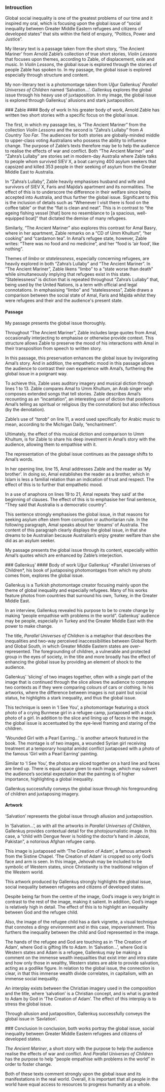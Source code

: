 
### Introuction
Global social inequality is one of the greatest problems of our time and it inspired my oral, which is focusing upon the global issue of “social inequality between Greater Middle Eastern refugees and citizens of developed states” that sits within the field of enquiry, “Politics, Power and Justice”. 

My literary text is a passage taken from the short story, ‘The Ancient Mariner’ from Arnold Zable’s collection of true short stories, *Violin Lessons* that focuses upon themes, according to Zable, of displacement, exile and music. In *Violin Lessons*, the global issue is explored through the stories of people Zable has spoken to. In my passage, the global issue is explored especially through structure and content. 

My non-literary text is a photomontage taken from Uğur Gallenkuş’ *Parallel Universes of Children* named ‘Salvation...’. Gallenkuş explores the global issue through his heavy use of juxtaposition. In my image, the global issue is explored through Gallenkuş’ allusions and stark juxtaposition.

<Pagebreak/>
### Zable
#### Body of work
In his greater body of work, Arnold Zable has written two short stories with a specific focus on the global issue. 

The first, in which my passage lies, is “The Ancient Mariner” from the collection *Violin Lessons* and the second is “Zahra’s Lullaby” from *A Country Too Far*. The audiences for both stories are globally-minded middle to upper-class voting Australians who possess the ability to influence change. The purpose of Zable’s texts therefore may be to help the audience to realise the effects of war and conflict. Both “The Ancient Mariner” and “Zahra’s Lullaby” are stories set in modern-day Australia where Zable talks to people whom survived SIEV X, a boat carrying 400 asylum seekers that capsized and killed 353 people in their seeking of asylum from the Greater Middle East to Australia. 

In “Zahra’s Lullaby”, Zable heavily emphasises husband and wife and survivors of SIEV X, Faris and Majida’s apartment and its normalities. The effect of this is to underscore the difference in their welfare since being accepted into Australia, and thus further the global issue. Significant to this is the inclusion of details such as “Whenever I visit there is food on the coffee table” or that the “flat is clean and neat”. This is in contrast to “the ageing fishing vessel [that] bore no resemblance to [a spacious, well-equipped boat]” that dictated the demise of many refugees. 

Similarly, “The Ancient Mariner” also explores this contrast for Amal Basry, where in her apartment, Zable remarks on a “CD of Umm Khultum”, “her cooking” and “cardamon tea”. In Amal’s refugee state, however, Zable writes: “There was no food and no medicine”, and her “food is ‘air food’, like nothing”. 

Themes of *limbo* or *statelessness*, especially concerning refugees, are heavily explored in both “Zahra’s Lullaby” and “The Ancient Mariner”. In “The Ancient Mariner”, Zable likens “limbo” to a “state worse than death” while simultaneously implying that refugees exist in this state. “Statelessness” is diction that is repeated throughout “Zahra’s Lullaby” that, being used by the United Nations, is a term with official and legal connotations. In emphasising “limbo” and “statelessness”, Zable draws a comparison between the social state of Amal, Faris and Majida whilst they were refugees and their and the audience's present state.
#### Passage
My passage presents the global issue thoroughly. 

Throughout “The Ancient Mariner”, Zable includes large quotes from Amal, occasionally interjecting to emphasise or otherwise provide context. This structure allows Zable to preserve the mood of his interactions with Amal in their transposition from speech to written story. 

In this passage, this preservation enhances the global issue by invigorating Amal’s story. And in addition, the empathetic mood in this passage allows the audience to contrast their own experience with Amal’s, furthering the global issue in a poignant way. 

To achieve this, Zable uses auditory imagery and musical diction through lines 1 to 13. Zable compares Amal to Umm Khultum, an Arab singer who composes extended songs that tell stories. Zable describes Amal’s recounting as an “incantation”, an interesting use of diction that positions Amal’s telling as spiritual or religious (by the connotation) but also infectious (by the denotation). 

Zable’s use of “*tarab*” on line 11, a word used specifically for Arabic music to mean, according to the Michigan Daily, “enchantment”. 

Ultimately, the effect of this musical diction and comparison to Umm Khultum, is for Zable to share his deep investment in Amal’s story with the audience, allowing them to empathise with it. 

The representation of the global issue continues as the passage shifts to Amal’s words. 

In her opening line, line 15, Amal addresses Zable and the reader as ‘My brother’. In doing so, Amal establishes the reader as a brother, which in Islam is less a familial relation than an indication of trust and respect. The effect of this is to further that empathetic mood. 

In a use of anaphora on lines 19 to 21, Amal repeats ‘they said’ at the beginning of clauses. The effect of this is to emphasise her final sentence, “They said that Australia is a democratic country”. 

This sentence strongly emphasises the global issue, in that reasons for seeking asylum often stem from corruption or authoritarian rule. In the following paragraph, Amal speaks about her ‘dreams’ of Australia. The content of this paragraph clearly displays the global issue, in that she dreams to be Australian because Australian’s enjoy greater welfare than she did as an asylum seeker. 

My passage presents the global issue through its content, especially within Amal’s quotes which are enhanced by Zable’s interjection.

<Pagebreak/>
### Gallenkuş’
#### Body of work
Uǧur Gallenkuş’ *Parallel Universes of Children*, his book of juxtaposing photomontages from which my photo comes from, explores the global issue.

Gallenkuş is a Turkish photomontage creator focusing mainly upon the theme of global inequality and especially refugees. Many of his works feature photos from countries that surround his own, Turkey, in the Greater Middle East. 

In an interview, Gallenkuş revealed his purpose to be to create change by making “people empathise with problems in the world”. Gallenkuş’ audience may be people, especially in Turkey and the Greater Middle East with the power to make change. 

The title, *Parallel Universes of Children* is a metaphor that describes the inequalities and two-way perceived inaccessibilities between Global North and Global South, in which Greater Middle Eastern states are over-represented. The foregrounding of children, a vulnerable and protected group in the eyes of society, in the title and more broadly has the effect of enhancing the global issue by providing an element of shock to the audience. 

Gallenkuş’ ‘slicing’ of two images together, often with a single part of the image that is continued through the slice allows the audience to compare two contexts as if they were comparing colours of cars or clothing. In his artworks, where the difference between images is not paint but social status, he highlights a stark inequality, and thus the global issue. 

This technique is seen in ‘I See You’, a photomontage featuring a stock photo of a crying Burmese girl in a refugee camp, juxtaposed with a stock photo of a girl. In addition to the slice and lining up of faces in the image, the global issue is accentuated by the eye-level framing and staring of the children.  

‘Wounded Girl with a Pearl Earring...’ is another artwork featured in the book. The montage is of two images, a wounded Syrian girl receiving treatment at a temporary hospital amidst conflict juxtaposed with a photo of the famous ‘Girl with a Pearl Earring’ painting. 

Similar to ‘I See You’, the photos are sliced together on a hard line and faces are lined up. There is equal space given to each image, which may subvert the audience’s societal expectation that the painting is of higher importance, highlighting a global inequality. 

Gallenkuş successfully conveys the global issue through his foregrounding of children and juxtaposing imagery. 
#### Artwork
‘Salvation’ represents the global issue through allusion and juxtaposition. 

In ‘Salvation...’, as with all the artworks in *Parallel Universes of Children*, Gallenkuş provides contextual detail for the photojournalistic image. In this case, a “child with Dengue fever is holding the doctor’s hand in Jalozai, Pakistan”, a notorious Afghan refugee camp. 

This image is juxtaposed with ‘The Creation of Adam’, a famous artwork from the Sistine Chapel. ‘The Creation of Adam’ is cropped so only God’s face and arm is seen. In this image, Jehovah may be included to be symbolic of Western states, since Christianity is the traditional religion of the Western world. 

This artwork produced by Gallenkuş strongly highlights the global issue, social inequality between refugees and citizens of developed states. 

Despite being far from the centre of the image, God’s image is very bright in contrast to the rest of the image, making it salient. In addition, God’s image is relatively high in detail. The effect of this is to highlight an inequality between God and the refugee child. 

Also, the image of the refugee child has a dark vignette, a visual technique that connotes a dingy environment and in this case, impoverishment. This furthers the inequality between the child and God represented in the image. 

The hands of the refugee and God are touching as in ‘The Creation of Adam’, where God is gifting life to Adam. In ‘Salvation...’, where God is Western states and Adam is a refugee, Gallenkuş may be making a comment on the immense wealth inequailties that exist inter and intra state and how only those in wealthy, Western states are able to provide salvation, acting as a godlike figure. In relation to the global issue, the connection is clear, in that this immense wealth divide correlates, in capitalism, with an immense social inequality. 

An interplay exists between the Christian imagery used in the composition and the title, where ‘salvation’ is a Christian concept, and is what is granted to Adam by God in ‘The Creation of Adam’. The effect of this interplay is to stress the global issue. 

Through allusion and juxtaposition, Gallenkuş  successfully conveys the global issue in ‘Savlation’.

<Pagebreak/>
### Conclusion
In conclusion, both works portray the global issue, social inequality between Greater Middle Eastern refugees and citizens of developed states. 

*The Ancient Mariner*, a short story with the purpose to help the audience realise the effects of war and conflict. And *Parallel Universes of Children*  has the purpose to help “people empathise with problems in the world” in order to foster change. 

Both of these texts comment strongly upon the global issue and its manifestations in the real world. Overall, it is important that all people in the world have equal access to resources to progress humanity as a whole.